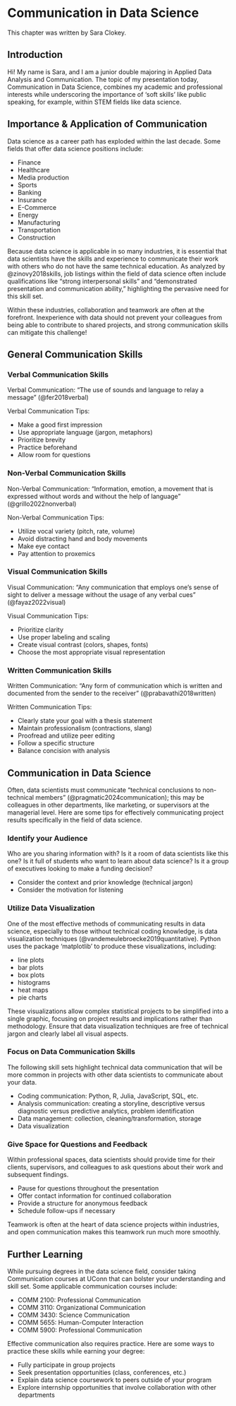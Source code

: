 # Communication in Data Science

This chapter was written by Sara Clokey.

## Introduction

Hi! My name is Sara, and I am a junior double majoring in Applied Data 
Analysis and Communication. The topic of my presentation today, 
Communication in Data Science, combines my academic and professional
interests while underscoring the importance of 'soft skills' like public
speaking, for example, within STEM fields like data science.

## Importance & Application of Communication
Data science as a career path has exploded within the last decade. Some 
fields that offer data science positions include:

+ Finance
+ Healthcare
+ Media production
+ Sports
+ Banking
+ Insurance
+ E-Commerce
+ Energy
+ Manufacturing
+ Transportation
+ Construction

Because data science is applicable in so many industries, it is essential that
data scientists have the skills and experience to communicate their work with
others who do not have the same technical education. As analyzed by 
@zinovy2018skills, job listings within the field of data science often include
qualifications like "strong interpersonal skills" and "demonstrated presentation
and communication ability," highlighting the pervasive need for this skill set.

Within these industries, collaboration and teamwork are often at the forefront.
Inexperience with data should not prevent your colleagues from being able to
contribute to shared projects, and strong communication skills can mitigate 
this challenge!

## General Communication Skills

### Verbal Communication Skills

Verbal Communication: "The use of sounds and language to relay a message"
(@fer2018verbal)

Verbal Communication Tips:

+ Make a good first impression
+ Use appropriate language (jargon, metaphors)
+ Prioritize brevity
+ Practice beforehand
+ Allow room for questions

### Non-Verbal Communication Skills

Non-Verbal Communication: "Information, emotion, a movement that is expressed
without words and without the help of language" (@grillo2022nonverbal)

Non-Verbal Communication Tips:

+ Utilize vocal variety (pitch, rate, volume)
+ Avoid distracting hand and body movements
+ Make eye contact
+ Pay attention to proxemics

### Visual Communication Skills

Visual Communication: "Any communication that employs one’s sense of 
sight to deliver a message without the usage of any verbal cues" 
(@fayaz2022visual)

Visual Communication Tips:

+ Prioritize clarity
+ Use proper labeling and scaling
+ Create visual contrast (colors, shapes, fonts)
+ Choose the most appropriate visual representation

### Written Communication Skills

Written Communication: "Any form of
communication which is written and documented from
the sender to the receiver" (@prabavathi2018written)

Written Communication Tips:

+ Clearly state your goal with a thesis statement
+ Maintain professionalism (contractions, slang)
+ Proofread and utilize peer editing
+ Follow a specific structure
+ Balance concision with analysis

## Communication in Data Science

Often, data scientists must communicate "technical
conclusions to non-technical members" (@pragmatic2024communication); this may be colleagues
in other departments, like marketing, or supervisors at the managerial level. Here are some
tips for effectively communicating project results specifically in the field of data science.

### Identify your Audience
Who are you sharing information with? Is it a room of data scientists like this
one? Is it full of students who want to learn about data science? Is it a group
of executives looking to make a funding decision?

+ Consider the context and prior knowledge (technical jargon)
+ Consider the motivation for listening

### Utilize Data Visualization
One of the most effective methods of communicating results in data science,
especially to those without technical coding knowledge, is data visualization
techniques (@vandemeulebroecke2019quantitative). Python uses the package 'matplotlib' to
produce these visualizations, including:

+ line plots
+ bar plots
+ box plots
+ histograms
+ heat maps
+ pie charts

These visualizations allow complex statistical projects to be simplified 
into a single graphic, focusing on project results and implications
rather than methodology. Ensure that data visualization techniques are free of
technical jargon and clearly label all visual aspects.

### Focus on  Data Communication Skills
The following skill sets highlight technical data communication that will
be more common in projects with other data scientists to communicate
about your data.

+ Coding communication: Python, R, Julia, JavaScript, SQL, etc.
+ Analysis communication: creating a storyline, descriptive versus 
diagnostic versus predictive analytics, problem identification
+ Data management: collection, cleaning/transformation, storage
+ Data visualization

### Give Space for Questions and Feedback
Within professional spaces, data scientists should provide time 
for their clients, supervisors, and colleagues to ask questions about their
work and subsequent findings. 

+ Pause for questions throughout the presentation
+ Offer contact information for continued collaboration
+ Provide a structure for anonymous feedback
+ Schedule follow-ups if necessary

Teamwork is often at the heart of data science projects within industries, and 
open communication makes this teamwork run much more smoothly.

## Further Learning
While pursuing degrees in the data science field, consider taking Communication
courses at UConn that can bolster your understanding and skill set. Some applicable
communication courses include:

+ COMM 2100: Professional Communication
+ COMM 3110: Organizational Communication
+ COMM 3430: Science Communication
+ COMM 5655: Human-Computer Interaction
+ COMM 5900: Professional Communication

Effective communication also requires practice. Here are some ways to practice 
these skills while earning your degree:

+ Fully participate in group projects
+ Seek presentation opportunities (class, conferences, etc.)
+ Explain data science coursework to peers outside of your program
+ Explore internship opportunities that involve collaboration with
other departments